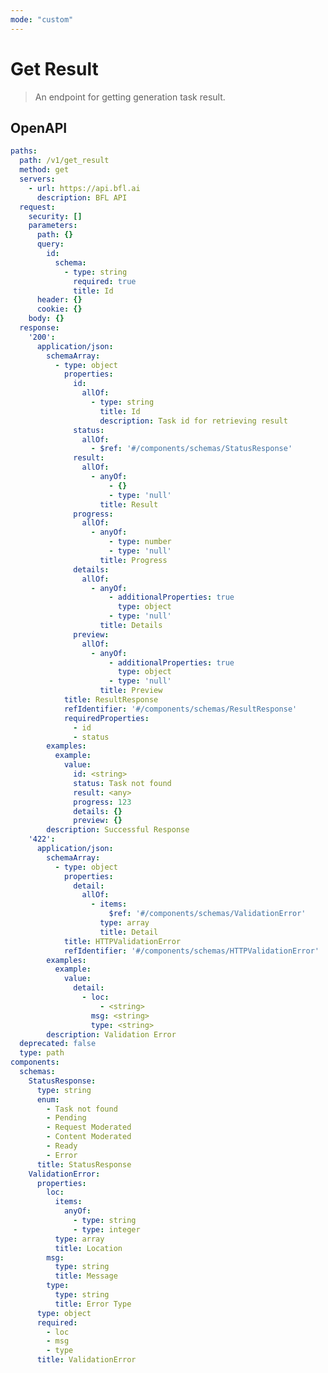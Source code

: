 ```yaml
---
mode: "custom"
---
```


# Get Result

> An endpoint for getting generation task result.

## OpenAPI

```yaml https://api.bfl.ai/openapi.json get /v1/get_result
paths:
  path: /v1/get_result
  method: get
  servers:
    - url: https://api.bfl.ai
      description: BFL API
  request:
    security: []
    parameters:
      path: {}
      query:
        id:
          schema:
            - type: string
              required: true
              title: Id
      header: {}
      cookie: {}
    body: {}
  response:
    '200':
      application/json:
        schemaArray:
          - type: object
            properties:
              id:
                allOf:
                  - type: string
                    title: Id
                    description: Task id for retrieving result
              status:
                allOf:
                  - $ref: '#/components/schemas/StatusResponse'
              result:
                allOf:
                  - anyOf:
                      - {}
                      - type: 'null'
                    title: Result
              progress:
                allOf:
                  - anyOf:
                      - type: number
                      - type: 'null'
                    title: Progress
              details:
                allOf:
                  - anyOf:
                      - additionalProperties: true
                        type: object
                      - type: 'null'
                    title: Details
              preview:
                allOf:
                  - anyOf:
                      - additionalProperties: true
                        type: object
                      - type: 'null'
                    title: Preview
            title: ResultResponse
            refIdentifier: '#/components/schemas/ResultResponse'
            requiredProperties:
              - id
              - status
        examples:
          example:
            value:
              id: <string>
              status: Task not found
              result: <any>
              progress: 123
              details: {}
              preview: {}
        description: Successful Response
    '422':
      application/json:
        schemaArray:
          - type: object
            properties:
              detail:
                allOf:
                  - items:
                      $ref: '#/components/schemas/ValidationError'
                    type: array
                    title: Detail
            title: HTTPValidationError
            refIdentifier: '#/components/schemas/HTTPValidationError'
        examples:
          example:
            value:
              detail:
                - loc:
                    - <string>
                  msg: <string>
                  type: <string>
        description: Validation Error
  deprecated: false
  type: path
components:
  schemas:
    StatusResponse:
      type: string
      enum:
        - Task not found
        - Pending
        - Request Moderated
        - Content Moderated
        - Ready
        - Error
      title: StatusResponse
    ValidationError:
      properties:
        loc:
          items:
            anyOf:
              - type: string
              - type: integer
          type: array
          title: Location
        msg:
          type: string
          title: Message
        type:
          type: string
          title: Error Type
      type: object
      required:
        - loc
        - msg
        - type
      title: ValidationError
```